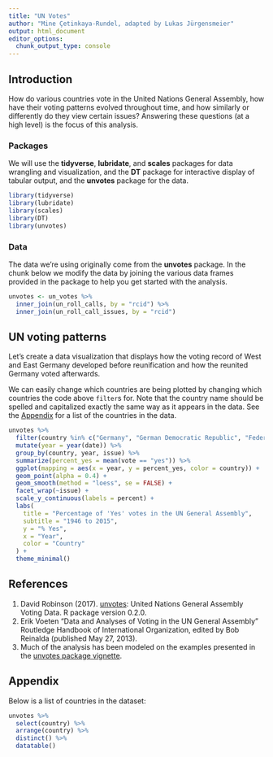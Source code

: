 ```yaml
---
title: "UN Votes"
author: "Mine Çetinkaya-Rundel, adapted by Lukas Jürgensmeier"
output: html_document
editor_options: 
  chunk_output_type: console
---
```


## Introduction

How do various countries vote in the United Nations General Assembly, how have their voting patterns evolved throughout time, and how similarly or differently do they view certain issues?
Answering these questions (at a high level) is the focus of this analysis.

### Packages

We will use the **tidyverse**, **lubridate**, and **scales** packages for data wrangling and visualization, and the **DT** package for interactive display of tabular output, and the **unvotes** package for the data.

```r
library(tidyverse)
library(lubridate)
library(scales)
library(DT)
library(unvotes)
```

### Data

The data we're using originally come from the **unvotes** package.
In the chunk below we modify the data by joining the various data frames provided in the package to help you get started with the analysis.

```r
unvotes <- un_votes %>%
  inner_join(un_roll_calls, by = "rcid") %>%
  inner_join(un_roll_call_issues, by = "rcid")
```

## UN voting patterns

Let's create a data visualization that displays how the voting record of West and East Germany developed before reunification and how the reunited Germany voted afterwards.

We can easily change which countries are being plotted by changing which countries the code above `filter`s for.
Note that the country name should be spelled and capitalized exactly the same way as it appears in the data.
See the [Appendix](#appendix) for a list of the countries in the data.

```r
unvotes %>%
  filter(country %in% c("Germany", "German Democratic Republic", "Federal Republic of Germany")) %>%
  mutate(year = year(date)) %>%
  group_by(country, year, issue) %>%
  summarize(percent_yes = mean(vote == "yes")) %>%
  ggplot(mapping = aes(x = year, y = percent_yes, color = country)) +
  geom_point(alpha = 0.4) +
  geom_smooth(method = "loess", se = FALSE) +
  facet_wrap(~issue) +
  scale_y_continuous(labels = percent) +
  labs(
    title = "Percentage of 'Yes' votes in the UN General Assembly",
    subtitle = "1946 to 2015",
    y = "% Yes",
    x = "Year",
    color = "Country"
  ) +
  theme_minimal()
```

## References

1.  David Robinson (2017). [unvotes](https://CRAN.R-project.org/package=unvotes): United Nations General Assembly Voting Data. R package version 0.2.0.
2.  Erik Voeten "Data and Analyses of Voting in the UN General Assembly" Routledge Handbook of International Organization, edited by Bob Reinalda (published May 27, 2013).
3.  Much of the analysis has been modeled on the examples presented in the [unvotes package vignette](https://cran.r-project.org/web/packages/unvotes/vignettes/unvotes.html).

## Appendix {#appendix}

Below is a list of countries in the dataset:

```r
unvotes %>% 
  select(country) %>%
  arrange(country) %>% 
  distinct() %>%
  datatable()
```
